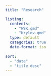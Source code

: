 ```yaml
---
title: "Research"

listing:
  contents:  
    - "WSK.qmd" 
    - "Krylov.qmd" 
  type: default
  categories: true
  date-format: iso
  
sort:
  - "date"
  - "title desc"
---
```

